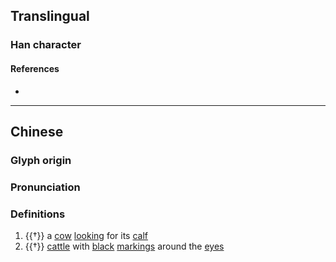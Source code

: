{{character info}}
==Translingual==

===Han character===
{{Han char|rn=93|rad=牛|as=05|sn=9|four=25060|canj=HQLW|ids=⿰牜由}}

====References====
* {{Han ref|kx=0699.270|dkj=19983|dj=1112.150|hdz=31807.040|uh=7270|ud=29296|bh=CFBB|bd=53179}}

----
==Chinese==
{{zh-forms}}

===Glyph origin===
{{Han etym}}

===Pronunciation===
{{zh-pron
|m=yòu,chōu
|mc=y
|oc=y
|cat=n
}}

===Definitions===
{{zh-hanzi}}

# {{†}} a [[cow]] [[look]]ing for its [[calf]]
# {{†}} [[cattle]] with [[black]] [[marking]]s around the [[eyes]]
